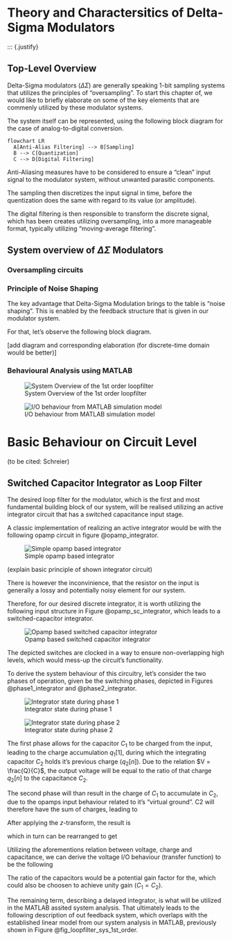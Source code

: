# Theory and Charactersitics of Delta-Sigma Modulators
::: {.justify}


## Top-Level Overview 
Delta-Sigma modulators ($\Delta\Sigma$) are generally speaking 1-bit sampling systems that utilizes the principles of "oversampling".
To start this chapter of, we would like to briefly elaborate on some of the key elements that are commenly utilized by these modulator systems.

The system itself can be represented, using the following block diagram for the case of analog-to-digital conversion.

```{mermaid}
flowchart LR
  A[Anti-Alias Filtering] --> B[Sampling]
  B --> C[Quantization]
  C --> D[Digital Filtering]
```

Anti-Aliasing measures have to be considered to ensure a "clean" input signal to the modulator system, without unwanted parasitic components. 

The sampling then discretizes the input signal in time, before the quentization does the same with regard to its value (or amplitude).

The digital filtering is then responsible to transform the discrete signal, which has been creates utilizing oversampling, into a more manageable format, typically utilizing "moving-average filtering".

## System overview of $\Delta\Sigma$ Modulators

### Oversampling circuits


### Principle of Noise Shaping

The key advantage that Delta-Sigma Modulation brings to the table is "noise shaping". This is enabled by the feedback structure that is given in our modulator system.

For that, let's observe the following block diagram.

[add diagram and corresponding elaboration (for discrete-time domain would be better)]

### Behavioural Analysis using MATLAB

![System Overview of the 1st order loopfilter](figures/theory/Simple_1stOrder_Mod_sys.png){#fig_loopfilter_sys_1st_order}


![I/O behaviour from MATLAB simulation model](figures/theory/2nd_order_behav_output.svg){#opamp_sc_integrator}

# Basic Behaviour on Circuit Level

(to be cited: Schreier) 

## Switched Capacitor Integrator as Loop Filter 
The desired loop filter for the modulator, which is the first and most fundamental building block of our system, will be realised utilizing an active integrator circuit that has a switched capacitance input stage.

A classic implementation of realizing an active integrator would be with the following opamp circuit in figure @opamp_integrator.

![Simple opamp based integrator](figures/theory/Integrator_Circuit.svg){#opamp_integrator}

(explain basic principle of shown integrator circuit)

There is however the inconvinience, that the resistor on the input is generally a lossy and potentially noisy element for our system.

Therefore, for our desired discrete integrator, it is worth utilizing the following input structure in Figure @opamp_sc_integrator, which leads to a switched-capacitor integrator. 
  
![Opamp based switched capacitor integrator](figures/theory/SC_Integrator_Circuit.svg){#opamp_sc_integrator}

The depicted switches are clocked in a way to ensure non-overlapping high levels, which would mess-up the circuit's functionality. 

To derive the system behaviour of this circuitry, let's consider the two phases of operation, given be the switching phases, depicted in Figures @phase1_integrator and @phase2_integrator.

![Integrator state during phase 1](figures/theory/sc_integrator_ph1.PNG){#phase1_integrator}

![Integrator state during phase 2](figures/theory/sc_integrator_ph2.PNG){#phase2_integrator}

The first phase allows for the capacitor $C_1$ to be charged from the input, leading to the charge accumulation $q_1[1]$, during which the integrating capacitor $C_2$ holds it's previous charge ($q_2[n]$). Due to the relation $V = \frac{Q}{C}$, the output voltage will be equal to the ratio of that charge $q_2[n]$ to the capacitance $C_2$.

The second phase will than result in the charge of $C_1$ to accumulate in $C_2$, due to the opamps input behaviour related to it's "virtual ground". C2 will therefore have the sum of charges, leading to

\begin{align}\label{sc_charge_ph2}
  q_2[n+1] = q_2 + q_1. 
\end{align}

After applying the $z$-transform, the result is

\begin{align}
  Q_2(z) = Q_2(z)\,z^{-1} + Q_1(z)\,z^{-1}
\end{align}

which in turn can be rearranged to get

\begin{align}
  \frac{Q_2(z)}{Q_1(z)} = \frac{z^{-1}}{1-z^{-1}}
\end{align}

Utilizing the aforementions relation between voltage, charge and capacitance, we can derive the voltage I/O behaviour (transfer function) to be the following

\begin{align}
  \frac{V_{out}}{V_{in}} = \frac{z^{-1}}{1-z^{-1}} \frac{C1}{C2} = H_v(z)
\end{align}

The ratio of the capacitors would be a potential gain factor for the, which could also be choosen to achieve unity gain ($C_1 = C_2$).

The remaining term, describing a delayed integrator, is what will be utilized in the MATLAB assited system analysis. That ultimately leads to the following description of out feedback system, which overlaps with the established linear model from our system analysis in MATLAB, previously shown in Figure @fig_loopfilter_sys_1st_order.













